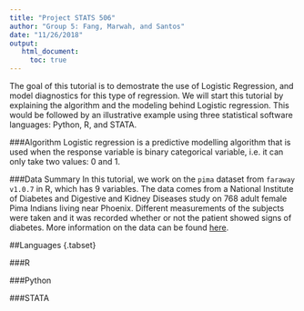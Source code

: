 ```yaml
---
title: "Project STATS 506"
author: "Group 5: Fang, Marwah, and Santos"
date: "11/26/2018"
output: 
   html_document:
     toc: true
---
```

The goal of this tutorial is to demostrate the use of Logistic Regression, and model 
diagnostics for this type of regression. We will start this tutorial by explaining 
the algorithm and the modeling behind Logistic regression. This would be followed by 
an illustrative example using three statistical software languages: Python, R, and STATA.

###Algorithm
Logistic regression is a predictive modelling algorithm that is used when the response 
variable is binary categorical variable, i.e. it can only take two values: 0 and 1. 

###Data Summary
In this tutorial, we work on the `pima` dataset from `faraway v1.0.7` in R, 
which has 9 variables. The data comes from a National Institute of Diabetes and 
Digestive and Kidney Diseases study on 768 adult female Pima Indians living near Phoenix.
Different measurements of the subjects were taken and it was recorded whether or not
the patient showed signs of diabetes. More information on the data can be found
[here](https://www.rdocumentation.org/packages/faraway/versions/1.0.7/topics/pima).

##Languages {.tabset}

###R

###Python 


###STATA
